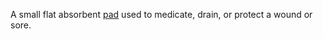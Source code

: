 {{move to Wiktionary}}

A small flat absorbent [[pad]] used to medicate, drain, or protect a wound or sore.